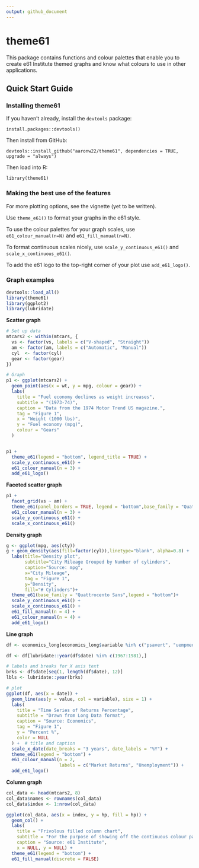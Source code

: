 ```yaml
---
output: github_document
---
```


<!-- readme.md is generated by readme.rmd, please edit that document instead -->

# theme61

This package contains functions and colour palettes that enable you to create e61 Institute themed graphs and know what colours to use in other applications.

## Quick Start Guide

### Installing theme61


If you haven't already, install the `devtools` package:

`install.packages::devtools()`

Then install from GitHub:

`devtools::install_github("aaronw22/theme61", dependencies = TRUE, upgrade = "always")`

Then load into R:

`library(theme61)`


### Making the best use of the features

For more plotting options, see the vignette (yet to be written).

Use `theme_e61()` to format your graphs in the e61 style.

To use the colour palettes for your graph scales, use `e61_colour_manual(n=N)` and `e61_fill_manual(n=N)`.

To format continuous scales nicely, use `scale_y_continuous_e61()` and `scale_x_continuous_e61()`.

To add the e61 logo to the top-right corner of your plot use `add_e61_logo()`.

### Graph examples

```r
devtools::load_all()
library(theme61)
library(ggplot2)
library(lubridate)
```

**Scatter graph**

```r

# Set up data
mtcars2 <- within(mtcars, {
  vs <- factor(vs, labels = c("V-shaped", "Straight"))
  am <- factor(am, labels = c("Automatic", "Manual"))
  cyl  <- factor(cyl)
  gear <- factor(gear)
})

# Graph
p1 <- ggplot(mtcars2) +
  geom_point(aes(x = wt, y = mpg, colour = gear)) +
  labs(
    title = "Fuel economy declines as weight increases",
    subtitle = "(1973-74)",
    caption = "Data from the 1974 Motor Trend US magazine.",
    tag = "Figure 1",
    x = "Weight (1000 lbs)",
    y = "Fuel economy (mpg)",
    colour = "Gears"
  )


p1 +
  theme_e61(legend = "bottom", legend_title = TRUE) + 
  scale_y_continuous_e61() +
  e61_colour_manual(n = 3) +
  add_e61_logo()
```

**Faceted scatter graph**

```r
p1 +
  facet_grid(vs ~ am) +
  theme_e61(panel_borders = TRUE, legend = "bottom",base_family = "Quattrocento Sans", legend_title = TRUE) +
  e61_colour_manual(n = 3) +
  scale_y_continuous_e61() +
  scale_x_continuous_e61()
```

**Density graph**

```r
g <- ggplot(mpg, aes(cty))
g + geom_density(aes(fill=factor(cyl)),linetype="blank", alpha=0.8) +
  labs(title="Density plot",
       subtitle="City Mileage Grouped by Number of cylinders",
       caption="Source: mpg",
       x="City Mileage",
       tag = "Figure 1",
       y="Density",
       fill="# Cylinders")+
  theme_e61(base_family = "Quattrocento Sans",legend = "bottom")+
  scale_y_continuous_e61() +
  scale_x_continuous_e61() +
  e61_fill_manual(n = 4) +
  e61_colour_manual(n = 4) +
  add_e61_logo()
```

**Line graph**

```r
df <- economics_long[economics_long$variable %in% c("psavert", "uempmed"),]

df <- df[lubridate::year(df$date) %in% c(1967:1981),]

# labels and breaks for X axis text
brks <- df$date[seq(1, length(df$date), 12)]
lbls <- lubridate::year(brks)

# plot
ggplot(df, aes(x = date)) +
  geom_line(aes(y = value, col = variable), size = 1) +
  labs(
    title = "Time Series of Returns Percentage",
    subtitle = "Drawn from Long Data format",
    caption = "Source: Economics",
    tag = "Figure 1",
    y = "Percent %",
    color = NULL
  ) +  # title and caption
  scale_x_date(date_breaks = "3 years", date_labels = "%Y") +
  theme_e61(legend = "bottom") +
  e61_colour_manual(n = 2,
                    labels = c("Market Returns", "Unemployment")) +
  add_e61_logo()

```

**Column graph**


```r
col_data <- head(mtcars2, 8)
col_data$names <- rownames(col_data)
col_data$index <- 1:nrow(col_data)

ggplot(col_data, aes(x = index, y = hp, fill = hp)) +
  geom_col() +
  labs(
    title = "Frivolous filled column chart", 
    subtitle = "For the purpose of showing off the continuous colour palette",
    caption = "Source: e61 Institute",
    x = NULL, y = NULL) +
  theme_e61(legend = "bottom") +
  e61_fill_manual(discrete = FALSE)
```
